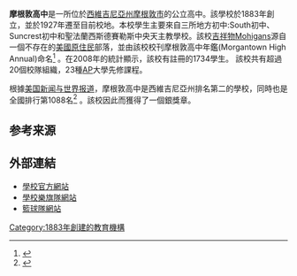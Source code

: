 {{Infobox school|name=摩根敦高中|logo=http://www.swimwv.com/storage/morgantown.gif|established=1883|type=[[公立學校|公立學校]]|enrollment=1,700|colors=Red and blue|mascot=Mohigans|location=[[西維吉尼亞州|西維吉尼亞州]][[摩根敦|摩根敦]]Wilson Avenue 109號 <br>|website=[http://boe.mono.k12.wv.us/mhs/ 官方網站]}}'''摩根敦高中'''是一所位於[[西維吉尼亞州|西維吉尼亞州]][[摩根敦_(西弗吉尼亚州)|摩根敦市]]的公立高中。該學校於1883年創立，並於1927年遷至目前校地。本校學生主要來自三所地方初中:South初中、Suncrest初中和聖法蘭西斯德賽勒斯中央天主教學校。該校[[吉祥物|吉祥物]]Mohigans源自一個不存在的[[美國原住民|美國原住民]]部落，並由該校校刊摩根敦高中年鑑(Morgantown High Annual)命名<ref>{{Cite web|url=http://boe.mono.k12.wv.us/mhs/academics/mascot.html |title=Morgantown High School - Mohigan Facts - The Mohigan |accessdate=2006-12-15 |archiveurl=https://web.archive.org/web/20061013181048/http://boe.mono.k12.wv.us/mhs/academics/mascot.html |archivedate=2006-10-13 |deadurl=yes }}</ref> 。在2008年的統計顯示，該校有註冊的1734學生。 該校共有超過20個校隊組織，23種[[AP|AP]]大學先修課程。

根據[[美国新闻与世界报道|美国新闻与世界报道]]，摩根敦高中是西維吉尼亞州排名第二的學校，同時也是全國排行第1088名<ref>{{Cite web|url=http://www.usnews.com/education/best-high-schools/west-virginia/districts/monongalia-county-schools/morgantown-high-school-21405|title=U.S. News & World Report|access-date=2017-04-05|archive-date=2020-10-27|archive-url=https://web.archive.org/web/20201027030159/https://www.usnews.com/education/best-high-schools/west-virginia/districts/monongalia-county-schools/morgantown-high-school-21405|dead-url=no}}</ref> 。該校因此而獲得了一個銀獎章。



== 参考来源 ==
{{reflist}}

== 外部連結 ==
* [https://web.archive.org/web/20061003073543/http://boe.mono.k12.wv.us/mhs/ 學校官方網站]
* [http://www.mohiganband.com 學校樂旗隊網站] {{Wayback|url=http://www.mohiganband.com/ |date=20210119032228 }}
* [http://www.mohiganbasketball.com 籃球隊網站] {{Wayback|url=http://www.mohiganbasketball.com/ |date=20210321105147 }}
[[Category:1883年創建的教育機構|Category:1883年創建的教育機構]]